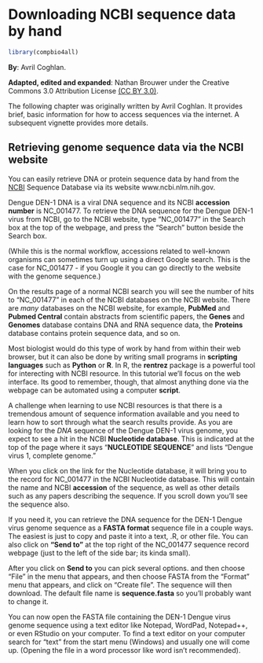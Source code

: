 # Downloading NCBI sequence data by hand

```r
library(compbio4all)
```


**By**: Avril Coghlan.  

**Adapted, edited and expanded**: Nathan Brouwer under the Creative Commons 3.0 Attribution License [(CC BY 3.0)](https://creativecommons.org/licenses/by/3.0/).

The following chapter was originally written by Avril Coghlan.  It provides brief, basic information for how to access sequences via the internet.  A subsequent vignette provides more details.

## Retrieving genome sequence data via the NCBI website

You can easily retrieve DNA or protein sequence data by hand from the [NCBI](www.ncbi.nlm.nih.gov) Sequence Database via its website www.ncbi.nlm.nih.gov.

Dengue DEN-1 DNA is a viral DNA sequence and its NCBI **accession number** is NC_001477. To retrieve the DNA sequence for the Dengue DEN-1 virus from NCBI, go to the NCBI website, type “NC_001477” in the Search box at the top of the webpage, and press the “Search” button beside the Search box.

(While this is the normal workflow, accessions related to well-known organisms can sometimes turn up using a direct Google search.  This is the case for NC_001477 - if you Google it you can go directly to the website with the genome sequence.)

On the results page of a normal NCBI search you will see the number of hits to “NC_001477” in each of the NCBI databases on the NCBI website. There are *many* databases on the NCBI website, for example,  **PubMed** and **Pubmed Central** contain abstracts from scientific papers, the **Genes** and **Genomes** database contains DNA and RNA sequence data, the **Proteins** database contains protein sequence data, and so on. 

Most biologist would do this type of work by hand from within their web browser, but it can also be done by writing small programs in **scripting languages** such as **Python** or **R**.  In R, the **rentrez** package is a powerful tool for interecting with NCBI resource.  In this tutorial we'll focus on the web interface. Its good to remember, though, that almost anything done via the webpage can be automated using a computer **script**.

A challenge when learning to use NCBI resources is that there is a tremendous amount of sequence information available and you need to learn how to sort through what the search results provide. As you are looking for the *DNA* sequence of the Dengue DEN-1 virus genome, you expect to see a hit in the NCBI **Nucleotide database**.  This is indicated at the top of the page where it says "**NUCLEOTIDE SEQUENCE**" and lists "Dengue virus 1, complete genome."

When you click on the link for the Nucleotide database, it will bring you to the record for NC_001477 in the NCBI Nucleotide database. This will contain the name and NCBI **accession** of the sequence, as well as other details such as any papers describing the sequence.  If you scroll down you'll see the sequence also.

If you need it, you can retrieve the DNA sequence for the DEN-1 Dengue virus genome sequence as a **FASTA format** sequence file in a couple ways.  The easiest is just to copy and paste it into a text, .R, or other file.  You can also click on **“Send to”** at the top right of the NC_001477 sequence record webpage (just to the left of the side bar; its kinda small).

After you click on **Send to** you can pick several options. and then choose “File” in the menu that appears, and then choose FASTA from the “Format” menu that appears, and click on “Create file”.  The sequence will then download.  The default file name is **sequence.fasta** so you'll probably want to change it.


You can now open the FASTA file containing the DEN-1 Dengue virus genome sequence using a text editor like Notepad, WordPad, Notepad++, or even RStudio on your computer.  To find a text editor on your computer search for "text" from the start menu (Windows) and usually one will come up. (Opening the file in a word processor like word isn't recommended).
